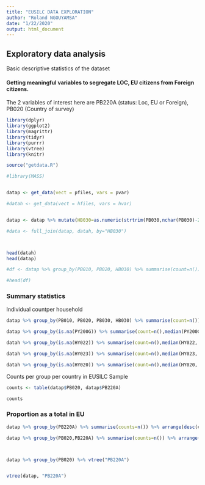 ---
title: "EUSILC DATA EXPLORATION"
author: "Roland NGOUYAMSA"
date: "1/22/2020"
output: html_document
---

## Exploratory data analysis

Basic descriptive statistics of the dataset


#### Getting meaningful variables to segregate LOC, EU citizens from Foreign citizens.
The 2 variables of interest here are PB220A (status: Loc, EU or Foreign), PB020 (Country of survey)


```{r setup, include=FALSE}

library(dplyr)
library(ggplot2)
library(magrittr)
library(tidyr)
library(purrr)
library(vtree)
library(knitr)

source("getdata.R")

#library(MASS)


datap <- get_data(vect = pfiles, vars = pvar)

#datah <- get_data(vect = hfiles, vars = hvar)


datap <- datap %>% mutate(HB030=as.numeric(strtrim(PB030,nchar(PB030)-2)))

#data <- full_join(datap, datah, by="HB030")



head(datah)
head(datap)

#df <- datap %>% group_by(PB010, PB020, HB030) %>% summarise(count=n()) %>% tbl_df

#head(df)


```


### Summary statistics

Individual countper household

```{r}

datap %>% group_by(PB010, PB020, PB030, HB030) %>% summarise(count=n())

```




```{r}

datap %>% group_by(is.na(PY200G)) %>% summarise(count=n(),median(PY200G, na.rm = T))

datah %>% group_by(is.na(HY022)) %>% summarise(count=n(),median(HY022, na.rm = T))

datah %>% group_by(is.na(HY023)) %>% summarise(count=n(),median(HY023, na.rm = T))

datah %>% group_by(is.na(HY020)) %>% summarise(count=n(),median(HY020, na.rm = T))

```



Counts per group per country in EUSILC Sample

```{r }

counts <- table(datap$PB020, datap$PB220A)

counts

```

### Proportion as a total in EU

```{r pressure, echo=FALSE}

datap %>% group_by(PB220A) %>% summarise(counts=n()) %>% arrange(desc(counts))

```

```{r}

datap %>% group_by(PB020,PB220A) %>% summarise(counts=n()) %>% arrange(desc(counts), .by_group=TRUE)



datap %>% group_by(PB020) %>% vtree("PB220A")


vtree(datap, "PB220A")

```
